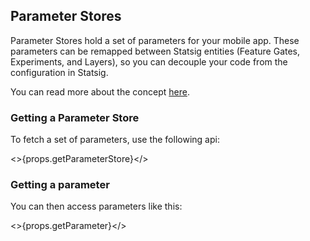 ## Parameter Stores

Parameter Stores hold a set of parameters for your mobile app.  These parameters can be remapped between Statsig entities (Feature Gates, Experiments, and Layers), so you can decouple your code from the configuration in Statsig.

You can read more about the concept [here](/docs/feature-management-experimentation/get-started-with-fme/key-concepts/metrics/automatic-metrics).

### Getting a Parameter Store

To fetch a set of parameters, use the following api:

<>{props.getParameterStore}</>

### Getting a parameter

You can then access parameters like this:

<>{props.getParameter}</>

